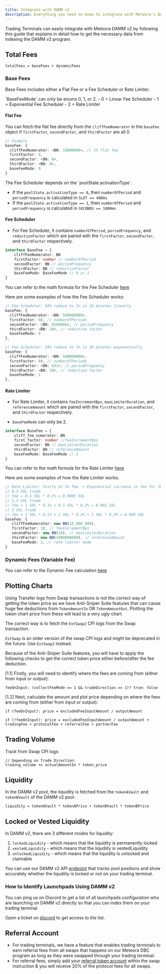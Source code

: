 ```yaml
---
title: Integrate with DAMM v2
description: Everything you need to know to integrate with Meteora's DAMM v2 Program
---
```


Trading Terminals can easily integrate with Meteora DAMM v2 by following this guide that explains in detail how to get the necessary data from indexing the DAMM v2 program. 

## Total Fees

```
totalFees = baseFees + dynamicFees
```

### Base Fees

Base Fees includes either a Flat Fee or a Fee Scheduler or Rate Limiter. 

<Note>
    `BaseFeeMode` can only be enums 0, 1, or 2.
    - 0 = Linear Fee Scheduler
    - 1 = Exponential Fee Scheduler
    - 2 = Rate Limiter
</Note>

#### Flat Fee

You can fetch the flat fee directly from the `cliffFeeNumerator` in the `baseFee` object if `firstFactor`, `secondFactor`, and `thirdFactor` are all 0.

```typescript
// Example
baseFee: {
  cliffFeeNumerator: <BN: 10000000>, // 1% flat fee
  firstFactor: 0, 
  secondFactor: <BN: 0>, 
  thirdFactor: <BN: 0>, 
  baseFeeMode: 0
}
```

<Warning>
The Fee Scheduler depends on the `poolState.activationType`. 

- If the `poolState.activationType == 0`, then `numberOfPeriod` and `periodFrequency` is calculated in `SLOT == 400ms`
- If the `poolState.activationType == 1`, then `numberOfPeriod` and `periodFrequency` is calculated in `SECONDS == 1000ms`
</Warning>

#### Fee Scheduler

- For Fee Scheduler, it contains `numberOfPeriod`, `periodFrequency`, and `reductionFactor` which are paired with the `firstFactor`, `secondFactor`, and `thirdFactor` respectively.

```typescript
interface BaseFee = {
    cliffFeeNumerator: BN
    firstFactor: number // numberOfPeriod
    secondFactor: BN // periodFrequency
    thirdFactor: BN // reductionFactor
    baseFeeMode: BaseFeeMode // 0 or 1
}
```

<Note>You can refer to the math formula for the Fee Scheduler [here](/anti-sniper-suite/fee-scheduler/fee-scheduler-math)</Note>

Here are some examples of how the Fee Scheduler works:

```typescript
// Fee Scheduler: 50% reduce to 1% in 10 minutes linearly
baseFee: {
  cliffFeeNumerator: <BN: 500000000>,
  firstFactor: 60, // numberOfPeriods
  secondFactor: <BN: 8166666>, // periodFrequency 
  thirdFactor: <BN: 10>, // reduction factor
  baseFeeMode: 0
},
```

```typescript
// Fee Scheduler: 50% reduce to 1% in 10 minutes exponentially
baseFee: {
  cliffFeeNumerator: <BN: 500000000>,
  firstFactor: 60, // numberOfPeriods
  secondFactor: <BN: 631>, // periodFrequency 
  thirdFactor: <BN: 10>, // reduction factor
  baseFeeMode: 1
},
```

#### Rate Limiter

- For Rate Limiter, it contains `feeIncrementBps`, `maxLimiterDuration`, and `referenceAmount` which are paired with the `firstFactor`, `secondFactor`, and `thirdFactor` respectively.

- `baseFeeMode` can only be 2.

```typescript
interface BaseFee = {
    cliff_fee_numerator: BN
    first_factor: number //feeIncrementBps
    secondFactor: BN // maxLimiterDuration
    thirdFactor: BN // referenceAmount
    baseFeeMode: BaseFeeMode // 2
}
```

<Note>You can refer to the math formula for the Rate Limiter [here](/anti-sniper-suite/rate-limiter/rate-limiter-math)</Note>

Here are some examples of how the Rate Limiter works:

```typescript
// Rate Limiter: Starts at 1% fee -> Exponential increase in fee for 10 slots based on trade size
// 0.5 SOL trade
// fee = 0.5 SOL * 0.1% = 0.0005 SOL
// 1.5 SOL trade
// fee = 1 SOL * 0.1% + 0.5 SOL * 0.2% = 0.002 SOL
// 3 SOL trade
// fee = 1 SOL * 0.1% + 1 SOL * 0.2% + 1 SOL * 0.3% = 0.006 SOL
baseFee: {
   cliffFeeNumerator: new BN(10_000_000), 
   firstFactor: 10, // feeIncrementBps
   secondFactor: new BN(10), // maxLimiterDuration
   thirdFactor: new BN(1000000000), // referenceAmount
   baseFeeMode: 2, // rate limiter mode
}
```

### Dynamic Fees (Variable Fee)

You can refer to the Dynamic Fee calculation [here](/overview/products/damm-v2/pool-fees-calculation#dynamic-fee-variable-fee)

## Plotting Charts

<Danger>Using Transfer logs from Swap transactions is not the correct way of getting the token price as we have Anti-Sniper Suite features that can cause huge fee deductions from `TokenAmountIn` OR `TokenAmountOut`. Plotting the token chart price from these will lead to a very ugly chart.</Danger>

The correct way is to fetch the `EvtSwap2` CPI logs from the Swap transaction. 

<Note>`EvtSwap` is an older version of the swap CPI logs and might be deprecated in the future. Use `EvtSwap2` instead.</Note>

Because of the Anti-Sniper Suite features, you will have to apply the following checks to get the correct token price either before/after the fee deduction.

[1.1] Firstly, you will need to identify where the fees are coming from (either from input or output): 

```
feeOnInput: (collectFeeMode == 1 && tradeDirection == 1)? true: false
```

[1.2] Next, calculate the amount and plot price depending on where the fees are coming from (either from input or output):

```
if (feeOnInput): price = excludedFeeInputAmount / outputAmount

if (!feeOnInput): price = excludedFeeInputAmount / outputAmount + tradingFee + protocolFee + referralFee + partnerFee
```

## Trading Volume

Track from Swap CPI logs:

```
// Depending on Trade Direction:
trading_volume += actualAmountIn * token_price
```

## Liquidity

In the DAMM v2 pool, the liquidity is fetched from the `tokenAVault` and `tokenBVault` of the DAMM v2 pool.

```
liquidity = tokenAVault * tokenAPrice + tokenBVault * tokenBPrice
```

## Locked or Vested Liquidity

In DAMM v2, there are 3 different modes for liquidity:
1. `lockedLiquidity` - which means that the liquidity is permanently locked
2. `vestedLiquidity` - which means that the liqudiity is vestedLiquidity
3. `unlockedLiquidity` - which means that the liquidity is unlocked and claimable

You can use our DAMM v2 API [endpoint](/api-reference/pools/get_pool_vesting_list) that tracks pool positions and show accurately whether the liqudiity is locked or not on your trading terminal.

### How to Identify Launchpads Using DAMM v2

You can ping us on Discord to get a list of all launchpads configuration who are launching on DAMM v2 directly so that you can index them on your trading terminal.

<Note>Open a ticket on [discord](https://discord.gg/meteora) to get access to the list.</Note>

## Referral Account

- For trading terminals, we have a feature that enables trading terminals to earn referral fees from all swaps that happens on our Meteora DBC program as long as they were swapped through your trading terminal.
- For referral fees, simply add your [referral token account](https://github.com/MeteoraAg/dynamic-bonding-curve/blob/main/programs/dynamic-bonding-curve/src/instructions/ix_swap.rs#L30) within the swap instruction & you will receive 20% of the protocol fees for all swaps.